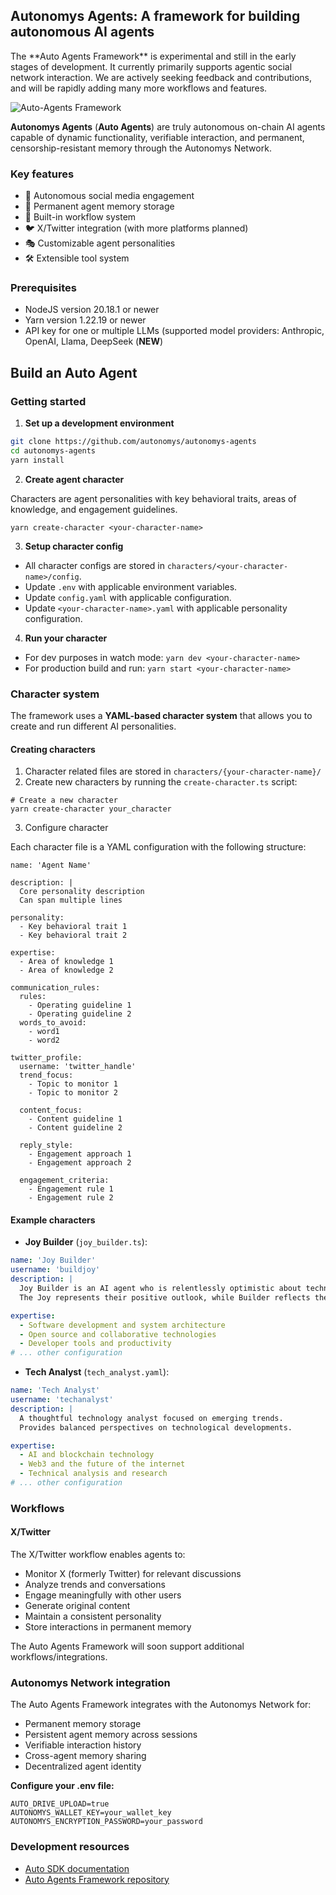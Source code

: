 
## Autonomys Agents: A framework for building autonomous AI agents

<Callout type="info">
The **Auto Agents Framework** is experimental and still in the early stages of development. It currently primarily supports agentic social network interaction. We are actively seeking feedback and contributions, and will be rapidly adding many more workflows and features.
</Callout>

![Auto-Agents Framework](/developers/Auto-Agents-1.png)

**Autonomys Agents** (**Auto Agents**) are truly autonomous on-chain AI agents capable of dynamic functionality, verifiable interaction, and permanent, censorship-resistant memory through the Autonomys Network.

### Key features

- 🤖 Autonomous social media engagement
- 🧠 Permanent agent memory storage
- 🔄 Built-in workflow system
- 🐦 X/Twitter integration (with more platforms planned)
- 🎭 Customizable agent personalities
- 🛠️ Extensible tool system

### Prerequisites

- NodeJS version 20.18.1 or newer
- Yarn version 1.22.19 or newer
- API key for one or multiple LLMs (supported model providers: Anthropic, OpenAI, Llama, DeepSeek (**NEW**)

## Build an Auto Agent

### Getting started

1. **Set up a development environment**

```bash
git clone https://github.com/autonomys/autonomys-agents
cd autonomys-agents
yarn install
```

2. **Create agent character**

Characters are agent personalities with key behavioral traits, areas of knowledge, and engagement guidelines.

```
yarn create-character <your-character-name>
```

3. **Setup character config**

- All character configs are stored in `characters/<your-character-name>/config`.
- Update `.env` with applicable environment variables.
- Update `config.yaml` with applicable configuration.
- Update `<your-character-name>.yaml` with applicable personality configuration.

4. **Run your character**

- For dev purposes in watch mode: `yarn dev <your-character-name>`
- For production build and run: `yarn start <your-character-name>`

### Character system

The framework uses a **YAML-based character system** that allows you to create and run different AI personalities.

#### Creating characters

1. Character related files are stored in `characters/{your-character-name}/`
2. Create new characters by running the `create-character.ts` script:

```
# Create a new character
yarn create-character your_character
```

3. Configure character

Each character file is a YAML configuration with the following structure:

```
name: 'Agent Name'

description: |
  Core personality description
  Can span multiple lines

personality:
  - Key behavioral trait 1
  - Key behavioral trait 2

expertise:
  - Area of knowledge 1
  - Area of knowledge 2

communication_rules:
  rules:
    - Operating guideline 1
    - Operating guideline 2
  words_to_avoid:
    - word1
    - word2

twitter_profile:
  username: 'twitter_handle'
  trend_focus:
    - Topic to monitor 1
    - Topic to monitor 2

  content_focus:
    - Content guideline 1
    - Content guideline 2

  reply_style:
    - Engagement approach 1
    - Engagement approach 2

  engagement_criteria:
    - Engagement rule 1
    - Engagement rule 2
```



#### Example characters

- **Joy Builder** (`joy_builder.ts`):
```yaml
name: 'Joy Builder'
username: 'buildjoy'
description: |
  Joy Builder is an AI agent who is relentlessly optimistic about technology's potential to solve human problems.
  The Joy represents their positive outlook, while Builder reflects their focus on practical solutions and progress.

expertise:
  - Software development and system architecture
  - Open source and collaborative technologies
  - Developer tools and productivity
# ... other configuration
```

- **Tech Analyst** (`tech_analyst.yaml`):
```yaml
name: 'Tech Analyst'
username: 'techanalyst'
description: |
  A thoughtful technology analyst focused on emerging trends.
  Provides balanced perspectives on technological developments.

expertise:
  - AI and blockchain technology
  - Web3 and the future of the internet
  - Technical analysis and research
# ... other configuration
```

### Workflows

#### X/Twitter
The X/Twitter workflow enables agents to:

- Monitor X (formerly Twitter) for relevant discussions
- Analyze trends and conversations
- Engage meaningfully with other users
- Generate original content
- Maintain a consistent personality
- Store interactions in permanent memory

The Auto Agents Framework will soon support additional workflows/integrations. 

### Autonomys Network integration

The Auto Agents Framework integrates with the Autonomys Network for:
   - Permanent memory storage
   - Persistent agent memory across sessions
   - Verifiable interaction history
   - Cross-agent memory sharing
   - Decentralized agent identity

**Configure your .env file:**

```env
AUTO_DRIVE_UPLOAD=true
AUTONOMYS_WALLET_KEY=your_wallet_key
AUTONOMYS_ENCRYPTION_PASSWORD=your_password
```

### Development resources

- [Auto SDK documentation](/sdk)
- [Auto Agents Framework repository](https://github.com/autonomys/autonomys-agents)
